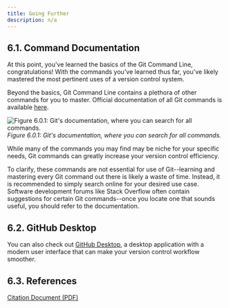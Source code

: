```yaml
---
title: Going Further
description: n/a
---
```


## 6.1. Command Documentation
At this point, you've learned the basics of the Git Command Line, congratulations! With the commands you've learned thus far, you've likely mastered the most pertinent uses of a version control system. 

Beyond the basics, Git Command Line contains a plethora of other commands for you to master. Official documentation of all Git commands is available [here](https://git-scm.com/doc).

![Figure 6.0.1: Git's documentation, where you can search for all commands.](../../../assets/figures/6.0.1.png)
*Figure 6.0.1: Git's documentation, where you can search for all commands.*

While many of the commands you may find may be niche for your specific needs, Git commands can greatly increase your version control efficiency. 

To clarify, these commands are not essential for use of Git--learning and mastering every Git command out there is likely a waste of time. Instead, it is recommended to simply search online for your desired use case. Software development forums like Stack Overflow often contain suggestions for certain Git commands--once you locate one that sounds useful, you should refer to the documentation.

## 6.2. GitHub Desktop
You can also check out [GitHub Desktop](https://github.com/apps/desktop), a desktop application with a modern user interface that can make your version control workflow smoother.

## 6.3. References
[Citation Document (PDF)](../../../../documentation/references.pdf)